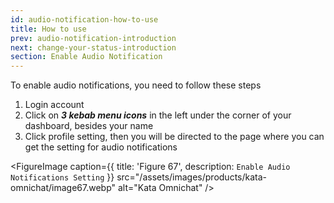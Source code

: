 ```yaml
---
id: audio-notification-how-to-use
title: How to use
prev: audio-notification-introduction
next: change-your-status-introduction
section: Enable Audio Notification
---
```


To enable audio notifications, you need to follow these steps

1. Login account
2. Click on **_3 kebab menu icons_** in the left under the corner of your dashboard, besides your name
3. Click profile setting, then you will be directed to the page where you can get the setting for audio notifications

<FigureImage
  caption={{ title: 'Figure 67', description: `Enable Audio Notifications Setting` }}
  src="/assets/images/products/kata-omnichat/image67.webp"
  alt="Kata Omnichat"
/>

